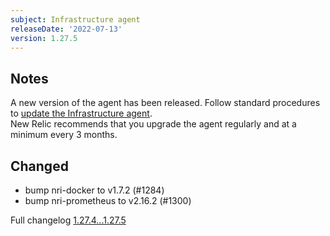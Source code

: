 ```yaml
---
subject: Infrastructure agent
releaseDate: '2022-07-13'
version: 1.27.5
---
```


## Notes

A new version of the agent has been released. Follow standard procedures to [update the Infrastructure agent](https://docs.newrelic.com/docs/infrastructure/install-configure-manage-infrastructure/update-or-uninstall/update-infrastructure-agent).  
New Relic recommends that you upgrade the agent regularly and at a minimum every 3 months.

## Changed

* bump nri-docker to v1.7.2 (#1284)
* bump nri-prometheus to v2.16.2 (#1300)

Full changelog [1.27.4...1.27.5](https://github.com/newrelic/infrastructure-agent/compare/1.27.4...1.27.5)
